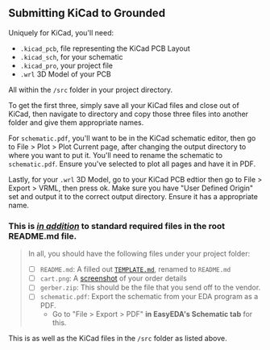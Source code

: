 ## Submitting KiCad to Grounded

Uniquely for KiCad, you'll need:
- `.kicad_pcb`, file representing the KiCad PCB Layout
- `.kicad_sch`, for your schematic
- `.kicad_pro`, your project file
- `.wrl` 3D Model of your PCB

All within the `/src` folder in your project directory.

To get the first three, simply save all your KiCad files and close out of KiCad, then navigate to directory and copy those three files into another folder and give them appropriate names.

For `schematic.pdf`, you'll want to be in the KiCad schematic editor, then go to File > Plot > Plot Current page, after changing the output directory to where you want to put it. You'll need to rename the schematic to `schematic.pdf`. Ensure you've selected to plot all pages and have it in PDF.

Lastly, for your `.wrl` 3D Model, go to your KiCad PCB edtior then go to File > Export > VRML, then press ok. Make sure you have "User Defined Origin" set and output it to the correct output directory. Ensure it has a appropriate name. 

### **This is <ins>*in addition*</ins> to standard required files in the root README.md file.**

>In all, you should have the following files under your project folder:
>- [ ] `README.md`: A filled out [`TEMPLATE.md`](./projects/!Template/>TEMPLATE.md?plain=1), renamed to `README.md`
>- [ ] `cart.png`: A [screenshot](./docs/images/ordering/cart.png) of your order details
>- [ ] `gerber.zip`: This should be the file that you send off to the vendor.
>- [ ] `schematic.pdf`: Export the schematic from your EDA program as a PDF.
>    - Go to "File > Export > PDF" **in EasyEDA's Schematic tab** for this.
>
This is as well as the KiCad files in the `/src` folder as listed above.